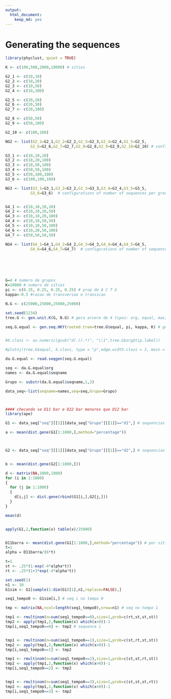 ```yaml
---
output:
  html_document:
    keep_md: yes
---
```


Generating the sequences
========================================================

```r
library(phyclust, quiet = TRUE)

K <- c(100,500,2000,10000) # sitios

G2_1 <- c(10,10)
G2_2 <- c(10,20)
G2_3 <- c(10,50)
G2_4 <- c(10,100)

G2_5 <- c(20,20)
G2_6 <- c(20,50)
G2_7 <- c(20,100)

G2_8 <- c(50,50)
G2_9 <- c(50,100)

G2_10 <- c(100,100)

NG2 <- list(G2_1=G2_1,G2_2=G2_2,G2_3=G2_3,G2_4=G2_4,G2_5=G2_5,
           G2_6=G2_6,G2_7=G2_7,G2_8=G2_8,G2_9=G2_9,G2_10=G2_10) # configurations of number of sequences per group when G=2

G3_1 <- c(10,10,10)
G3_2 <- c(10,20,100)
G3_3 <- c(10,50,100)
G3_4 <- c(50,50,100)
G3_5 <- c(50,100,100)
G3_6 <- c(100,100,100)

NG3 <- list(G3_1=G3_1,G3_2=G3_2,G3_3=G3_3,G3_4=G3_4,G3_5=G3_5,
           G3_6=G3_6)  # configurations of number of sequences per group when G=3


G4_1 <- c(10,10,10,10)
G4_2 <- c(10,10,20,50)
G4_3 <- c(10,10,20,100)
G4_4 <- c(10,10,50,50)
G4_5 <- c(10,10,50,100)
G4_6 <- c(10,20,50,100)
G4_7 <- c(50,50,50,50)

NG4 <- list(G4_1=G4_1,G4_2=G4_2,G4_3=G4_3,G4_4=G4_4,G4_5=G4_5,
           G4_6=G4_6,G4_7=G4_7)  # configurations of number of sequences per group when G=4






G=4 # numero de grupos
K=10000 # numero de sítios
pi <- c(0.25, 0.25, 0.25, 0.25) # prop de A C T G
kappa<-0.5 #razao de transversao e transicao

N.G <- c(25000,25000,25000,25000)

set.seed(1234)
tree.G <- gen.unit.K(G, N.G) # gera arvore de 4 tipos: org, equal, max, star

seq.G.equal <- gen.seq.HKY(rooted.tree=tree.G$equal, pi, kappa, K) # gera seq a partir da arvore acima (escolha: equal) e JC (kappa 0.5 = alpha/2Beta, explicacao ver artigo com Tati)


#X.class <- as.numeric(gsub("d(.)(.*)", "\\1",tree.G$org$tip.label))

#plotnj(tree.G$equal, X.class, type = "p",edge.width.class = 3, main = "equal")

da.G.equal <- read.seqgen(seq.G.equal)

seq <- da.G.equal$org
names <- da.G.equal$seqname

Grupo <- substr(da.G.equal$seqname,1,2) 

data_seq<-list(seqname=names,seq=seq,Grupo=Grupo)



#### checando se D11 bar e D22 bar menores que D12 bar
library(ape)

G1 <- data_seq["seq"][[1]][data_seq["Grupo"][[1]]=="d1",] # sequencias só do grupo 1

a <- mean(dist.gene(G1[1:1000,],method="percentage"))



G2 <- data_seq["seq"][[1]][data_seq["Grupo"][[1]]=="d2",] # sequencias só do grupo 2


b <- mean(dist.gene(G2[1:1000,]))

d <- matrix(NA,1000,1000)
for (i in 1:1000)
{
  for (j in 1:1000)
  {
    d[i,j] <- dist.gene(rbind(G1[i,],G2[j,]))
  }
}

mean(d)


apply(G1,2,function(x) table(x)/25000)


D11barra <- mean(dist.gene(G1[1:1000,],method="percentage")) # por sítio percentage
t=1
alpha = D11barra/(6*t)

t=1
st <- .25*(1-exp(-4*alpha*t))
rt <- .25*(1+3*exp(-4*alpha*t))

set.seed(1)
n1 <- 10
G1sim <- G1[sample(1:dim(G1)[1],n1,replace=FALSE),]

seq1_tempo0 <- G1sim[i,] # seq i no tempo 0

tmp <- matrix(NA,ncol=length(seq1_tempo0),nrow=n1) # seq no tempo 1

tmp1 <- rmultinom(n=sum(seq1_tempo0==0),size=1,prob=c(rt,st,st,st))
tmp2 <- apply(tmp1,2,function(x) which(x>0))-1
tmp[i,seq1_tempo0==0] <- tmp2 # sequence i


tmp1 <- rmultinom(n=sum(seq1_tempo0==1),size=1,prob=c(st,rt,st,st))
tmp2 <- apply(tmp1,2,function(x) which(x>0))-1
tmp[i,seq1_tempo0==1] <- tmp2

tmp1 <- rmultinom(n=sum(seq1_tempo0==2),size=1,prob=c(st,st,rt,st))
tmp2 <- apply(tmp1,2,function(x) which(x>0))-1
tmp[i,seq1_tempo0==2] <- tmp2


tmp1 <- rmultinom(n=sum(seq1_tempo0==3),size=1,prob=c(st,st,st,rt))
tmp2 <- apply(tmp1,2,function(x) which(x>0))-1
tmp[i,seq1_tempo0==3] <- tmp2

```